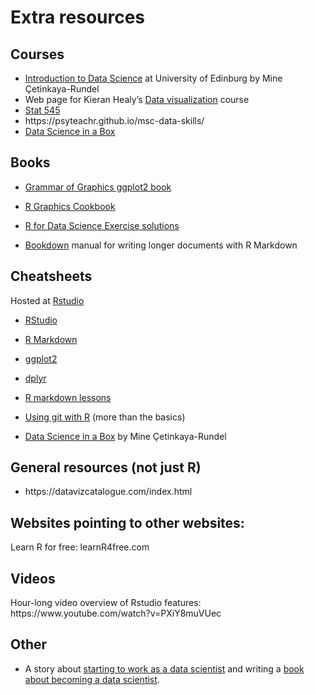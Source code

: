 
# Extra resources

## Courses

* [Introduction to Data Science](https://www.introds.org/) at University of Edinburg by Mine Çetinkaya-Rundel
* Web page for Kieran Healy's [Data visualization](http://socviz880.co/) course
* [Stat 545](https://stat545.com/)
* https://psyteachr.github.io/msc-data-skills/
* [Data Science in a Box](https://datasciencebox.org/)

## Books

* [Grammar of Graphics ggplot2 book](https://ggplot2-book.org/)
* [R Graphics Cookbook](https://r-graphics.org/)
* [R for Data Science Exercise solutions](https://jrnold.github.io/r4ds-exercise-solutions/)

* [Bookdown](https://bookdown.org/yihui/bookdown/) manual for writing longer documents with R Markdown

## Cheatsheets

Hosted at [Rstudio](https://rstudio.com/resources/cheatsheets/)

* [RStudio](https://github.com/rstudio/cheatsheets/raw/master/rstudio-ide.pdf)
* [R Markdown](https://github.com/rstudio/cheatsheets/raw/master/rmarkdown-2.0.pdf)
* [ggplot2](https://github.com/rstudio/cheatsheets/raw/master/data-visualization-2.1.pdf)
* [dplyr](https://github.com/rstudio/cheatsheets/raw/master/data-transformation.pdf)


- [R markdown lessons](https://rmarkdown.rstudio.com/lesson-1.html)
- [Using git with R](https://happygitwithr.com/) (more than the basics) 
- [Data Science in a Box](https://datasciencebox.org/) by Mine Çetinkaya-Rundel

## General resources (not just R)
- https://datavizcatalogue.com/index.html


## Websites pointing to other websites:

Learn R for free: learnR4free.com


## Videos

Hour-long video overview of Rstudio features: https://www.youtube.com/watch?v=PXiY8muVUec


## Other

* A story about [starting to work as a data scientist](https://www.geekwire.com/2020/jacqueline-nolis/) and writing a [book about becoming a data scientist](https://www.manning.com/books/build-a-career-in-data-science).


